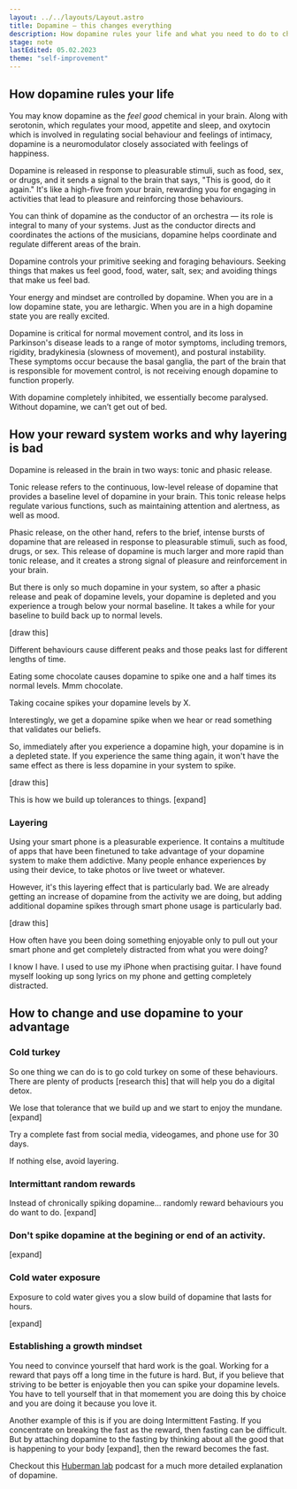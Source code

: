 ```yaml
---
layout: ../../layouts/Layout.astro
title: Dopamine — this changes everything
description: How dopamine rules your life and what you need to do to change
stage: note
lastEdited: 05.02.2023
theme: "self-improvement"
---
```



## How dopamine rules your life

You may know dopamine as the *feel good* chemical in your brain. Along with serotonin, which regulates your mood, appetite and sleep, and oxytocin which is involved in regulating social behaviour and feelings of intimacy, dopamine is a neuromodulator closely associated with feelings of happiness.

Dopamine is released in response to pleasurable stimuli, such as food, sex, or drugs, and it sends a signal to the brain that says, "This is good, do it again." It's like a high-five from your brain, rewarding you for engaging in activities that lead to pleasure and reinforcing those behaviours.

You can think of dopamine as the conductor of an orchestra — its role is integral to many of your systems. Just as the conductor directs and coordinates the actions of the musicians, dopamine helps coordinate and regulate different areas of the brain.

Dopamine controls your primitive seeking and foraging behaviours. Seeking things that makes us feel good, food, water, salt, sex; and avoiding things that make us feel bad.

Your energy and mindset are controlled by dopamine. When you are in a low dopamine state, you are lethargic. When you are in a high dopamine state you are really excited.

Dopamine is critical for normal movement control, and its loss in Parkinson's disease leads to a range of motor symptoms, including tremors, rigidity, bradykinesia (slowness of movement), and postural instability. These symptoms occur because the basal ganglia, the part of the brain that is responsible for movement control, is not receiving enough dopamine to function properly.

With dopamine completely inhibited, we essentially become paralysed. Without dopamine, we can’t get out of bed.

## How your reward system works and why layering is bad

Dopamine is released in the brain in two ways: tonic and phasic release.

Tonic release refers to the continuous, low-level release of dopamine that provides a baseline level of dopamine in your brain. This tonic release helps regulate various functions, such as maintaining attention and alertness, as well as mood.

Phasic release, on the other hand, refers to the brief, intense bursts of dopamine that are released in response to pleasurable stimuli, such as food, drugs, or sex. This release of dopamine is much larger and more rapid than tonic release, and it creates a strong signal of pleasure and reinforcement in your brain.

But there is only so much dopamine in your system, so after a phasic release and peak of dopamine levels, your dopamine is depleted and you experience a trough below your normal baseline. It takes a while for your baseline to build back up to normal levels.

[draw this]

Different behaviours cause different peaks and those peaks last for different lengths of time.

Eating some chocolate causes dopamine to spike one and a half times its normal levels. Mmm chocolate.

Taking cocaine spikes your dopamine levels by X.

Interestingly, we get a dopamine spike when we hear or read something that validates our beliefs.

So, immediately after you experience a dopamine high, your dopamine is in a depleted state. If you experience the same thing again, it won't have the same effect as there is less dopamine in your system to spike.

[draw this]

This is how we build up tolerances to things. [expand]

### Layering

Using your smart phone is a pleasurable experience. It contains a multitude of apps that have been finetuned to take advantage of your dopamine system to make them addictive. Many people enhance experiences by using their device, to take photos or live tweet or whatever.

However, it's this layering effect that is particularly bad. We are already getting an increase of dopamine from the activity we are doing, but adding additional dopamine spikes through smart phone usage is particularly bad.

[draw this]

How often have you been doing something enjoyable only to pull out your smart phone and get completely distracted from what you were doing?

I know I have. I used to use my iPhone when practising guitar. I have found myself looking up song lyrics on my phone and getting completely distracted.

## How to change and use dopamine to your advantage

### Cold turkey

So one thing we can do is to go cold turkey on some of these behaviours. There are plenty of products [research this] that will help you do a digital detox.

We lose that tolerance that we build up and we start to enjoy the mundane. [expand]

Try a complete fast from social media, videogames, and phone use for 30 days.

If nothing else, avoid layering.

### Intermittant random rewards

Instead of chronically spiking dopamine... randomly reward behaviours you do want to do. [expand]

### Don't spike dopamine at the begining or end of an activity.

[expand]

### Cold water exposure

Exposure to cold water gives you a slow build of dopamine that lasts for hours.

[expand]

### Establishing a growth mindset

You need to convince yourself that hard work is the goal. Working for a reward that pays off a long time in the future is hard. But, if you believe that striving to be better is enjoyable then you can spike your dopamine levels. You have to tell yourself that in that momement you are doing this by choice and you are doing it because you love it.

Another example of this is if you are doing Intermittent Fasting.  If you concentrate on breaking the fast as the reward, then fasting can be difficult. But by attaching dopamine to the fasting by thinking about all the good that is happening to your body [expand], then the reward becomes the fast.

Checkout this [Huberman lab](https://hubermanlab.com/controlling-your-dopamine-for-motivation-focus-and-satisfaction/) podcast for a much more detailed explanation of dopamine.

<ReadMore theme={frontmatter.theme} title={frontmatter.title} />
